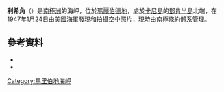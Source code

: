 {{Coord|73|43|S|119|0|W|source:GNIS|display=title}}

'''利希角'''（{{lang-en|Cape Leahy}}）是[[南極洲|南極洲]]的海岬，位於[[瑪麗伯德地|瑪麗伯德地]]，處於[[卡尼島|卡尼島]]的[[鄧肯半島|鄧肯半島]]北端，在1947年1月24日由[[美國海軍|美國海軍]]發現和拍攝空中照片，現時由[[南極條約體系|南極條約體系]]管理。

==參考資料==
*{{cite gnis | type = antarid | id = 8634| name = Cape Leahy | accessdate = 2013-06-07}}
*{{usgs-gazetteer|id=8634}}

{{DEFAULTSORT:Cape Leahy}}
[[Category:馬里伯地海岬|Category:馬里伯地海岬]]


{{MarieByrdLand-geo-stub}}